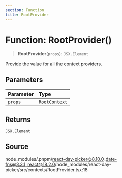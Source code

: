 ```yaml
---
section: Function
title: RootProvider
---
```


# Function: RootProvider()

> **RootProvider**(`props`): `JSX.Element`

Provide the value for all the context providers.

## Parameters

| Parameter | Type |
| :------ | :------ |
| `props` | [`RootContext`](/docs/api/main/interfaces/RootContext.mdx) |

## Returns

`JSX.Element`

## Source

node\_modules/.pnpm/react-day-picker@8.10.0\_date-fns@3.3.1\_react@18.2.0/node\_modules/react-day-picker/src/contexts/RootProvider.tsx:18
